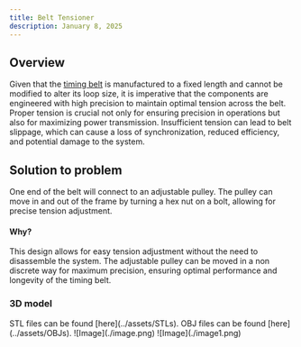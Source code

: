 ```yaml
---
title: Belt Tensioner
description: January 8, 2025
---
```


## Overview 
Given that the [timing belt](../research-development-hardware/mechanical-pparts/timing-belt) is manufactured to a fixed length and cannot be modified to alter its loop size, it is imperative that the components are engineered with high precision to maintain optimal tension across the belt. 
Proper tension is crucial not only for ensuring precision in operations but also for maximizing power transmission. Insufficient tension can lead to belt slippage, which can cause a loss of synchronization, reduced efficiency, and potential damage to the system.

## Solution to problem
One end of the belt will connect to an adjustable pulley. The pulley can move in and out of the frame by turning a hex nut on a bolt, allowing for precise tension adjustment.
<Card>
#### Why?
This design allows for easy tension adjustment without the need to disassemble the system. The adjustable pulley can be moved in a non discrete way for maximum precision, ensuring optimal performance and longevity of the timing belt.
</Card>
### 3D model
<Callout type="info">
    STL files can be found [here](../assets/STLs).
    OBJ files can be found [here](../assets/OBJs).
</Callout>
![Image](./image.png)
![Image](./image1.png)

